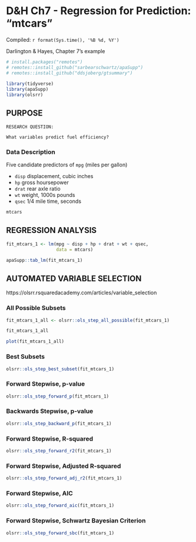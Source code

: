 # D&H Ch7 - Regression for Prediction: "mtcars"

Compiled: `r format(Sys.time(), '%B %d, %Y')`

Darlington & Hayes, Chapter 7's  example


```r
# install.packages("remotes")
# remotes::install_github("sarbearschwartz/apaSupp")
# remotes::install_github("ddsjoberg/gtsummary")
     
library(tidyverse) 
library(apaSupp)
library(olsrr)
```




## PURPOSE


```block
RESEARCH QUESTION:

What variables predict fuel efficiency?
```

### Data Description

Five candidate predictors of `mpg` (miles per gallon)


* `disp` displacement, cubic inches 
* `hp` gross hoursepower
* `drat` rear axle ratio
* `wt` weight, 1000s pounds
* `qsec` 1/4 mile time, seconds


```r
mtcars
```


## REGRESSION ANALYSIS


```r
fit_mtcars_1 <- lm(mpg ~ disp + hp + drat + wt + qsec, 
                   data = mtcars)
```


```r
apaSupp::tab_lm(fit_mtcars_1)
```

## AUTOMATED VARIABLE SELECTION

https://olsrr.rsquaredacademy.com/articles/variable_selection 


### All Possible Subsets

```r
fit_mtcars_1_all <- olsrr::ols_step_all_possible(fit_mtcars_1)

fit_mtcars_1_all
```


```r
plot(fit_mtcars_1_all)
```

### Best Subsets

```r
olsrr::ols_step_best_subset(fit_mtcars_1)
```

### Forward Stepwise, p-value

```r
olsrr::ols_step_forward_p(fit_mtcars_1)
```



### Backwards Stepwise, p-value

```r
olsrr::ols_step_backward_p(fit_mtcars_1)
```


### Forward Stepwise, R-squared

```r
olsrr::ols_step_forward_r2(fit_mtcars_1)
```







### Forward Stepwise, Adjusted R-squared

```r
olsrr::ols_step_forward_adj_r2(fit_mtcars_1)
```



### Forward Stepwise, AIC

```r
olsrr::ols_step_forward_aic(fit_mtcars_1)
```


### Forward Stepwise, Schwartz Bayesian Criterion

```r
olsrr::ols_step_forward_sbc(fit_mtcars_1)
```






